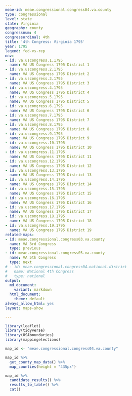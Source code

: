 ```yaml
---
meae-id: meae.congressional.congress04.va.county
type: congressional
level: state
state: Virginia
geography: county
congressnum: 4
congressordinal: 4th
title: '4th Congress: Virginia 1795'
year: 1795
legend: fed-vs-rep
nnv:
- id: va.uscongress.1.1795
  name: VA US Congress 1795 District 1
- id: va.uscongress.2.1795
  name: VA US Congress 1795 District 2
- id: va.uscongress.3.1795
  name: VA US Congress 1795 District 3
- id: va.uscongress.4.1795
  name: VA US Congress 1795 District 4
- id: va.uscongress.5.1795
  name: VA US Congress 1795 District 5
- id: va.uscongress.6.1795
  name: VA US Congress 1795 District 6
- id: va.uscongress.7.1795
  name: VA US Congress 1795 District 7
- id: va.uscongress.8.1795
  name: VA US Congress 1795 District 8
- id: va.uscongress.9.1795
  name: VA US Congress 1795 District 9
- id: va.uscongress.10.1795
  name: VA US Congress 1795 District 10
- id: va.uscongress.11.1795
  name: VA US Congress 1795 District 11
- id: va.uscongress.12.1795
  name: VA US Congress 1795 District 12
- id: va.uscongress.13.1795
  name: VA US Congress 1795 District 13
- id: va.uscongress.14.1795
  name: VA US Congress 1795 District 14
- id: va.uscongress.15.1795
  name: VA US Congress 1795 District 15
- id: va.uscongress.16.1795
  name: VA US Congress 1795 District 16
- id: va.uscongress.17.1795
  name: VA US Congress 1795 District 17
- id: va.uscongress.18.1795
  name: VA US Congress 1795 District 18
- id: va.uscongress.19.1795
  name: VA US Congress 1795 District 19
related-maps:
- id: meae.congressional.congress03.va.county
  name: VA 3rd Congress
  type: previous
- id: meae.congressional.congress05.va.county
  name: VA 5th Congress
  type: next
# - id: meae.congressional.congress04.national.district
#   name: National 4th Congress
#   type: national
output:
  md_document:
    variant: markdown
  html_document:
    theme: default
always_allow_html: yes
layout: maps-show

---
```


```r
library(leaflet)
library(tidyverse)
library(USAboundaries)
library(mappingelections)

map_id <- "meae.congressional.congress04.va.county"
```

<div class="map">

```r
map_id %>%
  get_county_map_data() %>%
  map_counties(height = "435px")
```

</div>

<div class="results-table">

```r
map_id %>%
  candidate_results() %>%
  results_to_table() %>%
  cat()
```

</div>
